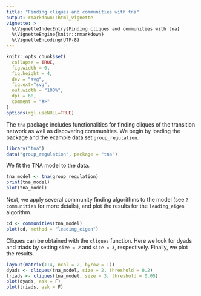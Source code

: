```yaml
---
title: "Finding cliques and communities with tna"
output: rmarkdown::html_vignette
vignette: >
  %\VignetteIndexEntry{Finding cliques and communities with tna}
  %\VignetteEngine{knitr::rmarkdown}
  %\VignetteEncoding{UTF-8}
---
```


```r
knitr::opts_chunk$set(
  collapse = TRUE,
  fig.width = 6,
  fig.height = 4,
  dev = "svg",
  fig.ext="svg",
  out.width = "100%",
  dpi = 60,
  comment = "#>"
)
options(rgl.useNULL=TRUE)
```

The `tna` package includes functionalities for finding cliques of the transition network as well as discovering communities.
We begin by loading the package and the example data set `group_regulation`.
```r
library("tna")
data("group_regulation", package = "tna")
```

We fit the TNA model to the data.
```r
tna_model <- tna(group_regulation)
print(tna_model)
plot(tna_model)
```

Next, we apply several community finding algorithms to the model (see `?communities` for more details), and plot the results for the `leading_eigen` algorithm.
```r
cd <- communities(tna_model)
plot(cd, method = "leading_eigen")
```

Cliques can be obtained with the `cliques` function. Here we look for dyads and triads by setting `size = 2` and `size = 3`, respectively.
Finally, we plot the results.
```r
layout(matrix(1:4, ncol = 2, byrow = T))
dyads <- cliques(tna_model, size = 2, threshold = 0.2)
triads <- cliques(tna_model, size = 3, threshold = 0.05)
plot(dyads, ask = F)
plot(triads, ask = F)
```

